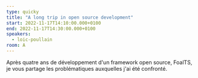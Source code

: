```yaml
---
type: quicky
title: "A long trip in open source development"
start: 2022-11-17T14:10:00.000+0100
end: 2022-11-17T14:30:00.000+0100
speakers:
  - loic-poullain
room: A
---
```


Après quatre ans de développement d'un framework open source, FoalTS, je vous
partage les problématiques auxquelles j'ai été confronté.
